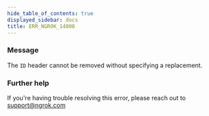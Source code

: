 ```yaml
---
hide_table_of_contents: true
displayed_sidebar: docs
title: ERR_NGROK_14000
---
```


### Message

The `ID` header cannot be removed without specifying a replacement.

<ErrorDetails />

### Further help

If you're having trouble resolving this error, please reach out to [support@ngrok.com](mailto:support@ngrok.com?subject=Help%20with%20ERR_NGROK_14000)
